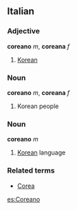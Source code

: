 ==Italian==
===Adjective===
'''coreano''' ''m'', '''coreana''' ''f''

# [[Korean]]

===Noun===
'''coreano''' ''m'', '''coreana''' ''f''

# Korean people

===Noun===
'''coreano''' ''m''

# [[Korean]] language

===Related terms===
*[[Corea]]

[[es:Coreano]]